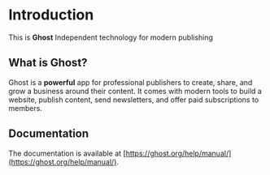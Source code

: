 

# Introduction
 
This is **Ghost**
Independent technology for modern publishing

## What is **Ghost**?

Ghost is a **powerful** app for professional publishers to create, share, and grow a business around their content. It comes with modern tools to build a website, publish content, send newsletters, and offer paid subscriptions to members.

## Documentation

The documentation is available at [https://ghost.org/help/manual/](https://ghost.org/help/manual/).


